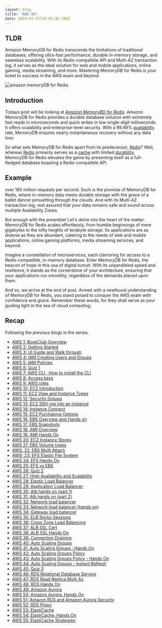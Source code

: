 ```yaml
---
layout: blog
title: "AWS 56"
date: 2024-03-15T10:03:40.786Z
---
```


## TLDR

Amazon MemoryDB for Redis transcends the limitations of traditional databases, offering ultra-fast performance, durable in-memory storage, and seamless scalability. With its Redis-compatible API and Multi-AZ transaction log, it serves as the ideal solution for web and mobile applications, online gaming, media streaming, and more. Mastering MemoryDB for Redis is your ticket to success in the AWS exam and beyond.

![amazon memoryDB for Redis](/blog/src/images/56/56-1.svg)

## Introduction

Todays post will be looking at [_Amazon MemoryBD for Redis_](https://aws.amazon.com/memorydb/). Amazon MemoryDB for Redis provides a durable database solution with extremely fast reads in microseconds and quick writes in low single-digit milliseconds. It offers scalability and enterprise-level security. With a 99.99% [availability](https://magicishaqblog.netlify.app/section6/2023-07-28-high_availability_and_scalability/) rate, MemoryDB ensures nearly instantaneous recovery without any data loss.

So what sets MemoryDB for Redis apart from its predecessor, [Redis](https://en.wikipedia.org/wiki/Redis)? Well, whereas [Redis](https://en.wikipedia.org/wiki/Redis) primarily serves as a [cache](https://magicishaqblog.netlify.app/2024-02-09-aws-53-ElastiCache/) with limited [durability](https://redis.com/blog/data-durability-vs-availability/#:~:text=What%20is%20data%20durability%3F,intact%2C%20devoid%20of%20any%20degradation.), MemoryDB for Redis elevates the game by presenting itself as a full-fledged database boasting a Redis-compatible API.

## Example

over 160 million requests per second. Such is the promise of MemoryDB for Redis, where in-memory data meets durable storage with the grace of a ballet dancer pirouetting through the clouds. And with its Multi-AZ transaction log, rest assured that your data remains safe and sound across multiple Availability Zones.

But enough with the preamble! Let's delve into the heart of the matter. MemoryDB for Redis scales effortlessly, from humble beginnings of mere gigabytes to the lofty heights of terabyte storage. Its applications are as diverse as they are abundant, catering to the needs of web and mobile applications, online gaming platforms, media streaming services, and beyond.

Imagine a constellation of microservices, each clamoring for access to a Redis-compatible, in-memory database. Enter MemoryDB for Redis, the beacon of hope in this sea of digital tumult. With its unparalleled speed and resilience, it stands as the cornerstone of your architecture, ensuring that your applications run smoothly, regardless of the demands placed upon them.

And so, we arrive at the end of post. Armed with a newfound understanding of MemoryDB for Redis, you stand poised to conquer the AWS exam with confidence and grace. Remember these words, for they shall serve as your guiding light in the sea of cloud computing.

## Recap

Following the previous blogs in the series.

- [AWS 1: BookClub Overview](https://magicishaqblog.netlify.app/aws/)
- [AWS 2: Getting Started](https://magicishaqblog.netlify.app/2023-01-23-aws-2-getting-started/)
- [AWS 3: UI Guide and Walk through](https://magicishaqblog.netlify.app/2023-01-27-aws-3-UI-guide-and-walkthrough)
- [AWS 4: IAM Creating Users and Groups](https://magicishaqblog.netlify.app/2023-01-28-aws-4-IAM)
- [AWS 5: IAM Policies](https://magicishaqblog.netlify.app/2023-02-03-aws-5-IAM-polices)
- [AWS 6: Quiz 1 ](https://magicishaqblog.netlify.app/aws-quiz-one)
- [AWS 7: AWS CLI , How to install the CLI](https://magicishaqblog.netlify.app/2023-10-03-aws-7-cli)
- [AWS 8: Access keys](https://magicishaqblog.netlify.app/2023-10-03-aws-8-access-keys)
- [AWS 9: AWS roles](https://magicishaqblog.netlify.app/2023-02-17-aws-9-roles)
- [AWS 10: EC2 Introduction](https://magicishaqblog.netlify.app/2023-02-24-aws-10-EC2/)
- [AWS 11: EC2 View and Instance Types](https://magicishaqblog.netlify.app/2023-03-03-aws-11-EC2-View-and-instance-types)
- [AWS 12: Security Groups](https://magicishaqblog.netlify.app/2023-03-10-aws-12-security-groups)
- [AWS 13: EC2 SSH-ing into an instance](https://magicishaqblog.netlify.app/2023-03-17-aws-13-ssh)
- [AWS 14: Instance Connect](https://magicishaqblog.netlify.app/2023-03-24-aws-14-instance-connect)
- [AWS 15: EC2 Purchasing Options](https://magicishaqblog.netlify.app/2023-03-31-aws-15-EC2-purchasing-options)
- [AWS 16: EBS Overview and Hands on](https://magicishaqblog.netlify.app/2023-04-14-aws-16-EBS-Overview-and-Hands-On)
- [AWS 17: EBS Snapshots](https://magicishaqblog.netlify.app/2023-04-21-aws-17-ebs-snapshots)
- [AWS 18: AMI Overview](https://magicishaqblog.netlify.app/2023-04-28-aws-18-ami)
- [AWS 19: AMI Hands On](https://magicishaqblog.netlify.app/2023-06-02-aws-19-AMI-Hands-On)
- [AWS 20: EC2 Instance Stores](https://magicishaqblog.netlify.app/2023-06-09-aws-20-EC2-Instance-Store)
- [AWS 21: EBS Volume types](https://magicishaqblog.netlify.app/2023-06-16-aws-21-EBS-volume-types)
- [AWS: 22: EBS Multi Attach](https://magicishaqblog.netlify.app/2023-06-23-aws-22-EBS-Multi-Attach)
- [AWS: 23: EFS Elastic File System](https://magicishaqblog.netlify.app/2023-06-30-aws-23-EFS-Elastic-File-System)
- [AWS 24: EFS Hands On](https://magicishasblog.netlify.app/2023-07-07-aws-24-EFS-Hands-On)
- [AWS 25: EFS vs EBS](https://magicishasblog.netlify.app/2023-07-14-aws-25-EFS-vs-EBS)
- [AWS 26: Quiz 2](https://magicishaqblog.netlify.app/quiz-2/2023-07-21-aws-26-quiz-2/)
- [AWS 27: High Availability and Scalability ](https://magicishaqblog.netlify.app/section6/2023-07-28-high_availability_and_scalability/)
- [AWS 28: Elastic Load Balancer](https://magicishaqblog.netlify.app/ElasticLoadBalancing/2023-08-11-aws-28-elastic-load-balancing/)
- [AWS 29: Application Load Balancer](https://magicishaqblog.netlify.app/ApplicationLoadBalancer/2023-08-18-aws-29-applicaton-load-balancer/)
- [AWS 30: Alb hands on (part 1)](https://magicishaqblog.netlify.app/ApplicationLoadBalancer/2023-08-25-aws-30-alb-hands-on/)
- [AWS 31: Alb hands on (part 2)](https://magicishaqblog.netlify.app/ApplicationLoadBalancer/2023-09-01-aws-31-more-on-alb/)
- [AWS 32: Network load balancer](https://magicishaqblog.netlify.app/NLB/2023-09-09-aws-32-network-load-balancer/)
- [AWS 33: Network load balancer (hands on)](https://magicishaqblog.netlify.app/NLB/2023-09-15-aws-33-network-load-balancer-hands-on/)
- [AWS 34: Gateway load balancer](https://magicishaqblog.netlify.app/GatewayLoadBalancer/2023-09-22-aws-34-gateway-load-balancer/)
- [AWS 35: ELB Sticky Sessions](https://magicishaqblog.netlify.app/ElasticLoadBalancing/2022-09-29-aws-35-ELB-Sticky-sessions/)
- [AWS 36: Cross Zone Load Balancing](https://magicishaqblog.netlify.app/CrossZoneLoadBalancing/2023-10-06-aws-36-cross-zone-load-balancing/)
- [AWS 37: ALB SSL Cert](https://magicishaqblog.netlify.app/ElasticLoadBalancing/2023-10-13-aws-37-ALB-SSL-Cert/)
- [AWS 38: ALB SSL Hands On](https://magicishaqblog.netlify.app/ElasticLoadBalancing/2023-10-20-aws-38-ALB-SSL-Hands-On/)
- [AWS 39: Connection Draining](https://magicishaqblog.netlify.app/2023-27-10-aws-39-connection-draining/)
- [AWS 40: Auto Scaling Groups](https://magicishaqblog.netlify.app/2023-11-10-aws-40-Auto-Scaling-Groups/)
- [AWS 41: Auto Scaling Groups : Hands On](https://magicishaqblog.netlify.app/2023-11-17-aws-41-auto-scaling-groups-hands-on/)
- [AWS 42: Auto Scaling Groups Policy](https://magicishaqblog.netlify.app/2023-11-24-aws-42-Auto-Scaling-Groups-Policy/)
- [AWS 43: Auto Scaling Groups Policy - Hands On](https://magicishaqblog.netlify.app/2023-12-01-aws-43-auto-scaling-groups-hands-on/)
- [AWS 44: Auto Scaling Groups - Instant Refresh](https://magicishaqblog.netlify.app/2023-12-08-aws-44-auto-scaling-groups-instant-refresh/)
- [AWS 45: Quiz 3](https://magicishaqblog.netlify.app/quiz-3/2023-12-15-aws-45-quiz-3/)
- [AWS 46: RDS Relational Database Service](https://magicishaqblog.netlify.app/2023-12-22-aws-46-RDS/)
- [AWS 47: RDS Read Replica Multi Az](https://magicishaqblog.netlify.app/2023-29-12-aws-47-RDS-read-replica-Multi-Az/)
- [AWS 48: RDS Hands On](https://magicishaqblog.netlify.app/2023-05-01-aws-48-RDS-Hands-On/)
- [AWS 49: Amazon Aurora](https://magicishaqblog.netlify.app/2023-01-12-aws-49-Amazon-Aurora/)
- [AWS 50: Amazon Aurora: Hands On](https://magicishaqblog.netlify.app/2024-01-19-aws-50-Amazon-Aurora-hands-on/)
- [AWS 51: Amazon RDS and Amazon Aurora Security](https://magicishaqblog.netlify.app/2024-01-26-aws-51-Amazon-RDS-and-Amazon-Aurora-Security/)
- [AWS 52: RDS Proxy](https://magicishaqblog.netlify.app/2024-02-02-aws-52-RDS-Proxy/)
- [AWS 53: ElastiCache](https://magicishaqblog.netlify.app/2024-02-09-aws-53-ElastiCache/)
- [AWS 54: ElastiCache: Hands On](https://magicishaqblog.netlify.app/StructuredClone/2024-02-16-aws-54-ElastiCache-Hands-On/)
- [AWS 55: ElastiCache Strategies](https://magicishaqblog.netlify.app/2024-01-03-aws-55-ElastiCache-Strategies/)
